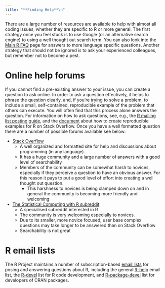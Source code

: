 ```yaml
---
title: "**Finding Help**\n"
---
```

    
There are a large number of resources are available to help with almost all coding issues, whether they are specific to R or more general. The first strategy once you feel stuck is to use Google (or an alternative search engine) to using a well thought out search term. You can also look into the [Main R FAQ](https://cran.r-project.org/doc/FAQ/R-FAQ.html) page for answers to more language specific questions. Another strategy that should not be ignored is to ask your experienced colleagues, but remember not to become a pest.

# Online help forums
If you cannot find a pre-existing answer to your issue, you can create a question to ask online. In order to ask a question effectively, it helps to phrase the question clearly, and, if you’re trying to solve a problem, to include a small, self-contained, reproducible example of the problem that others can execute. You will often find that this process alone answers the question. For information on how to ask questions, see, e.g., the [R mailing list posting guide](https://www.r-project.org/posting-guide.html), and the [document](https://stackoverflow.com/questions/5963269/how-to-make-a-great-r-reproducible-example) about how to create reproducible examples for R on Stack Overflow. Once you have a well formatted question there are a number of possible forums available see below:

- [Stack Overflow](https://stackoverflow.com/) 
  - A well organized and formatted site for help and discussions about programming (in any language). 
  - It has a huge community and a large number of answers with a good level of searchability
  - Members of the community can be somewhat harsh to novices, especially if they perceive a question to have an obvious answer. For this reason it pays to put a good level of effort into creating a well thought out question. 
    - This harshness to novices is being clamped down on and in general the community is becoming more friendly and welcoming
    
- [The Statistical Computing with R subreddit](https://www.reddit.com/r/rstats/)
  - A specialised subreddit interested in R
  - The community is very welcoming especially to novices. 
  - Due to its smaller, more novice focused, user base complex questions may take longer to be answered than on Stack Overflow
  - Searchability is not great

# R email lists
The R Project maintains a number of subscription-based [email lists](https://www.r-project.org/mail.html) for posing and answering questions about R, including the general [R-help](https://stat.ethz.ch/mailman/listinfo/r-help) email list, the [R-devel](https://stat.ethz.ch/mailman/listinfo/r-devel) list for R code development, and [R-package-devel](https://stat.ethz.ch/mailman/listinfo/r-package-devel) list for developers of CRAN packages.
